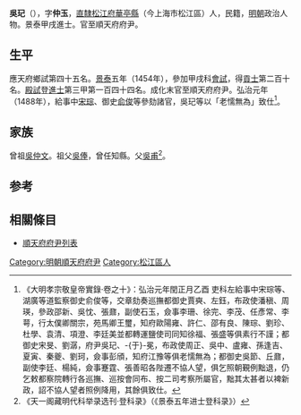 {{明清人物信息框
| 姓名 = 吳玘
| 原名 =
| 圖片名稱 = 
| 圖片大小 = 220px
| 圖片說明 = 
| 最高職務 = 順天府府尹
| 國家 = 大明
| 爵位 =
| 籍貫 = [[南直隸|直隸]][[松江府|松江府]][[華亭縣_(唐朝)|華亭縣]]民籍
| 族裔 = 
| 字號 = 字仲玉
| 室名 = 
| 諡號 = 
| 出生日期 = 永樂二十二年（1424年）
| 出生地點 = 
| 逝世日期 = 卒年不詳
| 逝世地點 = 
| 墓葬 =
| 配偶 =
| 親屬 = 
| 出身 = 
*景泰五年甲戌科同進士出身
| 經歷 = 
| 著作 =
}}

'''吳玘'''（{{bd|1424年||？}}），字'''仲玉'''，[[南直隸|直隸]][[松江府|松江府]][[華亭縣_(唐朝)|華亭縣]]（今上海市松江區）人，民籍，[[明朝|明朝]]政治人物。景泰甲戌進士。官至順天府府尹。

==生平==
應天府鄉試第四十五名。[[景泰|景泰]]五年（1454年），參加甲戌科[[會試|會試]]，得[[貢士|貢士]]第二百十名。[[殿試|殿試]]登[[進士|進士]]第三甲第一百四十四名。成化末官至順天府府尹。弘治元年（1488年），給事中[[宋琮_(成化進士)|宋琮]]、御史[[俞俊_(成化壬辰進士)|俞俊]]等參劾諸官，吳玘等以「老懦無為」致仕<ref>《大明孝宗敬皇帝實錄·卷之十》：弘治元年閏正月乙酉 吏科左給事中宋琮等、湖廣等道監察御史俞俊等，交章劾奏巡撫都御史賈奭、左鈺，布政使潘稹、周瑛，參政邵新、吳忱、張鼐，副使石玉，僉事李珊、徐完、李茂、任彥常、李萼，行太僕卿關宗，苑馬卿王璽，知府歐陽雍、許仁、邵有良、陳琮、劉珍、杜學、袁清、項澄、李廷美並都轉運鹽使司同知徐福、張盛等俱素行不謹；都御史宋旻、劉潺，府尹吳玘、-{于}-冕，布政使周正、吳中、盧雍、孫逢吉、夏寅、秦夔、劉珂，僉事彭頎，知府江豫等俱老懦無為；都御史吳節、丘鼐，副使李廷、楊純，僉事蹇霆、張善昭各陛遷不協人望，俱乞照朝覲例黜退，仍乞敕都察院轉行各巡撫、巡按會同布、按二司考察所屬官，黜其太甚者以裨新政，詔不協人望者照例降用，其餘俱致仕。</ref>。

==家族==
曾祖[[吳仲文|吳仲文]]。祖父[[吳俸|吳俸]]，曾任知縣。父[[吳甫|吳甫]]<ref>《天一阁藏明代科举录选刊·登科录》（《景泰五年进士登科录》）</ref>。

==参考==
{{reflist}}

==相關條目==
*[[順天府府尹列表|順天府府尹列表]]

{{明朝人物小作品}}
{{景泰五年甲戌科殿試金榜}}
{{DEFAULTSORT:Wu吳}}

[[Category:明朝順天府府尹|Category:明朝順天府府尹]]
[[Category:松江區人|Category:松江區人]]